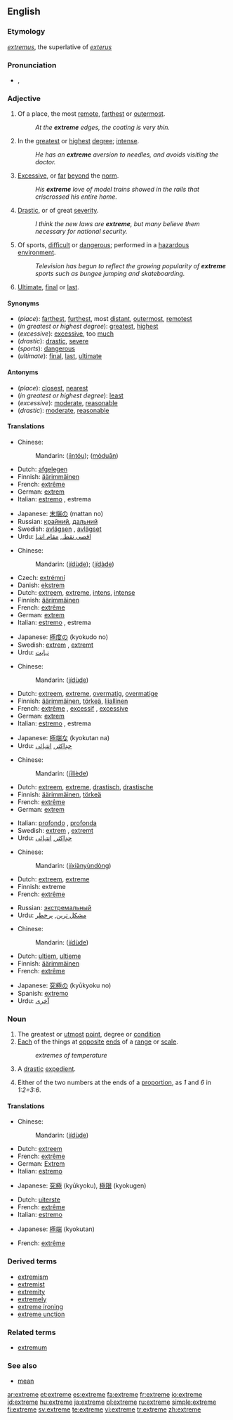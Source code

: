 {{see|extrême}}
==English==

===Etymology===
{{L.}} ''[[extremus]]'', the superlative of ''[[exterus]]''<!--should this be "externus", which means "outside"?-->

===Pronunciation===
* {{IPA|/ɪkˈstɹiːm/}}, {{SAMPA|/Ik"stri:m/}}

===Adjective===
{{en-adj}}

# Of a place, the most [[remote]], [[farthest]] or [[outermost]].
#: ''At the '''extreme''' edges, the coating is very thin.''
# In the [[greatest]] or [[highest]] [[degree]]; [[intense]].
#: ''He has an '''extreme''' aversion to needles, and avoids visiting the doctor.''
# [[Excessive]], or [[far]] [[beyond]] the [[norm]].
#: ''His '''extreme''' love of model trains showed in the rails that criscrossed his entire home.''
# [[Drastic]], or of great [[severity]].
#: ''I think the new laws are '''extreme''', but many believe them necessary for national security.''
# Of sports, [[difficult]] or [[dangerous]]; performed in a [[hazardous]] [[environment]].
#: ''Television has begun to reflect the growing popularity of '''extreme''' sports such as bungee jumping and skateboarding.''
# {{archaic}} [[Ultimate]], [[final]] or [[last]].

====Synonyms====
* (''place''): [[far]]thest, [[furthest]], most [[distant]], [[outermost]], [[remote]]st
* (''in greatest or highest degree''): [[great]]est, [[high]]est
* (''excessive''): [[excessive]], too [[much]]
* (''drastic''): [[drastic]], [[severe]]
* (''sports''): [[dangerous]]
* (''ultimate''): [[final]], [[last]], [[ultimate]]

====Antonyms====
* (''place''): [[close]]st, [[near]]est
* (''in greatest or highest degree''): [[least]]
* (''excessive''): [[moderate]], [[reasonable]]
* (''drastic''): [[moderate]], [[reasonable]]

====Translations====

{{trans-top|of a place, the most remote, farthest or outermost}}
* Chinese: 
*:Mandarin: {{zh-ts|盡頭|尽头}} ([[jìn]][[tóu]]); {{zh-ts|末端|尽头}} ([[mò]][[duān]])
* Dutch: [[afgelegen]]
* Finnish: [[äärimmäinen]]
* French: [[extrême]] {{m|f}}
* German: [[extrem]]
* Italian: [[estremo]] {{m}}, estrema {{f}}
{{trans-mid}}
* Japanese: [[末端]]の (mattan no)
* Russian: [[крайний]], [[дальний]]
* Swedish: [[avlägsen]] {{c}}, [[avlägset]] {{n}}
* Urdu: [[اقصی نقطہ]], [[مقام انتہا]]
{{trans-bottom}}

{{trans-top|in the greatest or highest degree; intense}}
* Chinese: 
*:Mandarin:{{zh-ts|[[極度]]的|[[极度]]的}} ([[jí]][[dù]][[de]]); {{zh-ts|[[極大]]的|[[极大]]的}} ([[jí]][[dà]][[de]])
* Czech: [[extrémní]] {{m}}
* Danish: [[ekstrem]]
* Dutch: [[extreem]], [[extreme]], [[intens]], [[intense]]
* Finnish: [[äärimmäinen]]
* French: [[extrême]]
* German: [[extrem]]
* Italian: [[estremo]] {{m}}, estrema {{f}}
{{trans-mid}}
* Japanese: [[極度]]の (kyokudo no)
* Swedish: [[extrem]] {{c}}, [[extremt]] {{n}}
* Urdu: [[نہایت]]
{{trans-bottom}}

{{trans-top|excessive, or far beyond the norm}}
* Chinese: 
*:Mandarin: {{zh-ts|[[極端]]的|[[极端]]的}} ([[jí]][[dù]][[de]])
* Dutch: [[extreem]], [[extreme]], [[overmatig]], [[overmatige]]
* Finnish: [[äärimmäinen]], [[törkeä]], [[liiallinen]]
* French: [[extrême]] {{m|f}}, [[excessif]] {{m}}, [[excessive]] {{f}}
* German: [[extrem]]
* Italian: [[estremo]] {{m}}, estrema {{f}}
{{trans-mid}}
* Japanese: [[極端]]な (kyokutan na)
* Urdu: [[حدِاکثر]], [[انتہائی]]
{{trans-bottom}}

{{trans-top|drastic, or of great severity}}
* Chinese: 
*:Mandarin: {{zh-ts|[[激烈]]的|[[激烈]]的}} ([[jī]][[liè]][[de]])
* Dutch: [[extreem]], [[extreme]], [[drastisch]], [[drastische]]
* Finnish: [[äärimmäinen]], [[törkeä]]
* French: [[extrême]] {{m|f}}
* German: [[extrem]]
{{trans-mid}}
* Italian: [[profondo]] {{m}}, [[profonda]] {{f}}
* Swedish: [[extrem]] {{c}}, [[extremt]] {{n}}
* Urdu: [[حدِاکثر]], [[انتہائی]]
{{trans-bottom}}

{{trans-top|of sports, difficult or dangerous; performed in a hazardous environment}}
* Chinese: 
*:Mandarin: {{zh-ts|[[極限]][[運動]]|[[极限]][[运动]]}} ([[jí]][[xiàn]][[yùn]][[dòng]])
* Dutch: [[extreem]], [[extreme]]
* Finnish: extreme
* French: [[extrême]] {{m|f}}
{{trans-mid}}
* Russian: [[экстремальный]]
* Urdu: [[مشکل ترین]], [[پرخطر]]
{{trans-bottom}}

{{trans-top|archaic: ultimate, final or last}}
* Chinese: 
*:Mandarin: {{zh-ts|[[極端]]的|[[极端]]的}} ([[jí]][[dù]][[de]])
* Dutch: [[ultiem]], [[ultieme]]
* Finnish: [[äärimmäinen]]
* French: [[extrême]] {{m|f}}
{{trans-mid}}
* Japanese: [[究極]]の (kyūkyoku no)
* Spanish: [[extremo]]
* Urdu: [[آخری]]
{{trans-bottom}}

===Noun===
{{en-noun}}

# The greatest or [[utmost]] [[point]], degree or [[condition]]
# [[Each]] of the things at [[opposite]] [[end]]s of a [[range]] or [[scale]].
#: ''extremes of temperature''
# A [[drastic]] [[expedient]].
# {{mathematics}} Either of the two numbers at the ends of a [[proportion]], as ''1'' and ''6'' in ''1:2=3:6''.

====Translations====
{{trans-top|greatest or utmost point, degree or condition}}
* Chinese: 
*:Mandarin: {{zh-ts|[[極端]]的|[[极端]]的}} ([[jí]][[dù]][[de]])
* Dutch: [[extreem]] {{n}}
* French: [[extrême]] {{m}}
* German: [[Extrem]] {{n}}
* Italian: [[estremo]] {{m}}
{{trans-mid}}
* Japanese: [[究極]] (kyūkyoku), [[極限]] (kyokugen)
{{trans-bottom}}

{{trans-top|each of the things at opposite ends of a range or scale}}
* Dutch: [[uiterste]] {{n}}
* French: [[extrême]] {{m}}
* Italian: [[estremo]] {{m}}
{{trans-mid}}
* Japanese: [[極端]] (kyokutan)
{{trans-bottom}}

{{trans-top|drastic expedient}}
* French: [[extrême]] {{m}}
{{trans-mid}}
{{trans-bottom}}

===Derived terms===
* [[extremism]]
* [[extremist]]
* [[extremity]]
* [[extremely]]
* [[extreme ironing]]
* [[extreme unction]]

===Related terms===
* [[extremum]]

===See also===
* [[mean]]

[[ar:extreme]]
[[et:extreme]]
[[es:extreme]]
[[fa:extreme]]
[[fr:extreme]]
[[io:extreme]]
[[id:extreme]]
[[hu:extreme]]
[[ja:extreme]]
[[pl:extreme]]
[[ru:extreme]]
[[simple:extreme]]
[[fi:extreme]]
[[sv:extreme]]
[[te:extreme]]
[[vi:extreme]]
[[tr:extreme]]
[[zh:extreme]]